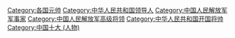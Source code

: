[[Category:各国元帅|Category:各国元帅]]
[[Category:中华人民共和国领导人|Category:中华人民共和国领导人]]
[[Category:中国人民解放军军事家|Category:中国人民解放军军事家]]
[[Category:中国人民解放军高级将领|Category:中国人民解放军高级将领]]
[[Category:中华人民共和国开国将帅|Category:中华人民共和国开国将帅]]
[[Category:中国十大_(人物)|Category:中国十大 (人物)]]